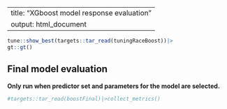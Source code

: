 
---
title: "XGboost model response evaluation"
output: html_document
---

```r
tune::show_best(targets::tar_read(tuningRaceBoost))|>
gt::gt()
```

## Final model evaluation

**Only run when predictor set and parameters for the model are selected.**

```r
#targets::tar_read(boostFinal)|>collect_metrics()
```
